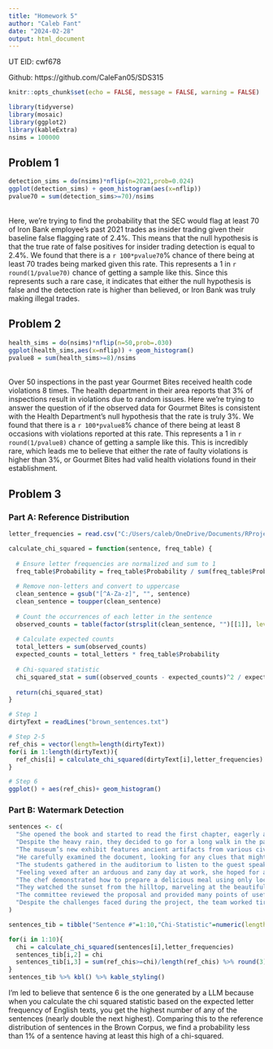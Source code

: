 ---
title: "Homework 5"
author: "Caleb Fant"
date: "2024-02-28"
output: html_document
---

UT EID: cwf678

Github: https://github.com/CaleFan05/SDS315

```{r setup, include=FALSE}
knitr::opts_chunk$set(echo = FALSE, message = FALSE, warning = FALSE)
```

```{r}
library(tidyverse)
library(mosaic)
library(ggplot2)
library(kableExtra)
nsims = 100000
```

## Problem 1
```{r}
detection_sims = do(nsims)*nflip(n=2021,prob=0.024)
ggplot(detection_sims) + geom_histogram(aes(x=nflip))
pvalue70 = sum(detection_sims>=70)/nsims
```
<br />Here, we're trying to find the probability that the SEC would flag at least 70 of Iron Bank employee's past 2021 trades as insider trading given their baseline false flagging rate of 2.4%. This means that the null hypothesis is that the true rate of false positives for insider trading detection is equal to 2.4%. We found that there is a `r 100*pvalue70`% chance of there being at least 70 trades being marked given this rate. This represents a 1 in `r round(1/pvalue70)` chance of getting a sample like this. Since this represents such a rare case, it indicates that either the null hypothesis is false and the detection rate is higher than believed, or Iron Bank was truly making illegal trades.

## Problem 2
```{r}
health_sims = do(nsims)*nflip(n=50,prob=.030)
ggplot(health_sims,aes(x=nflip)) + geom_histogram()
pvalue8 = sum(health_sims>=8)/nsims
```
<br />Over 50 inspections in the past year Gourmet Bites received health code violations 8 times. The health department in their area reports that 3% of inspections result in violations due to random issues. Here we're trying to answer the question of if the observed data for Gourmet Bites is consistent with the Health Department’s null hypothesis that the rate is truly 3%. We found that there is a `r 100*pvalue8`% chance of there being at least 8 occasions with violations reported at this rate. This represents a 1 in `r round(1/pvalue8)` chance of getting a sample like this. This is incredibly rare, which leads me to believe that either the rate of faulty violations is higher than 3%, or Gourmet Bites had valid health violations found in their establishment.

## Problem 3

### Part A: Reference Distribution
```{r}
letter_frequencies = read.csv("C:/Users/caleb/OneDrive/Documents/RProjects/SDS315/hw5/letter_frequencies.csv")

calculate_chi_squared = function(sentence, freq_table) {
  
  # Ensure letter frequencies are normalized and sum to 1
  freq_table$Probability = freq_table$Probability / sum(freq_table$Probability)
  
  # Remove non-letters and convert to uppercase
  clean_sentence = gsub("[^A-Za-z]", "", sentence)
  clean_sentence = toupper(clean_sentence)
  
  # Count the occurrences of each letter in the sentence
  observed_counts = table(factor(strsplit(clean_sentence, "")[[1]], levels = freq_table$Letter))
  
  # Calculate expected counts
  total_letters = sum(observed_counts)
  expected_counts = total_letters * freq_table$Probability
  
  # Chi-squared statistic
  chi_squared_stat = sum((observed_counts - expected_counts)^2 / expected_counts)
  
  return(chi_squared_stat)
}

# Step 1
dirtyText = readLines("brown_sentences.txt")

# Step 2-5
ref_chis = vector(length=length(dirtyText))
for(i in 1:length(dirtyText)){
  ref_chis[i] = calculate_chi_squared(dirtyText[i],letter_frequencies)
}

# Step 6
ggplot() + aes(ref_chis)+ geom_histogram()
```

### Part B: Watermark Detection
```{r}
sentences <- c(
  "She opened the book and started to read the first chapter, eagerly anticipating what might come next.",
  "Despite the heavy rain, they decided to go for a long walk in the park, crossing the main avenue by the fountain in the center.",
  "The museum’s new exhibit features ancient artifacts from various civilizations around the world.",
  "He carefully examined the document, looking for any clues that might help solve the mystery.",
  "The students gathered in the auditorium to listen to the guest speaker’s inspiring lecture.",
  "Feeling vexed after an arduous and zany day at work, she hoped for a peaceful and quiet evening at home, cozying up after a quick dinner with some TV, or maybe a book on her upcoming visit to Auckland.",
  "The chef demonstrated how to prepare a delicious meal using only locally sourced ingredients, focusing mainly on some excellent dinner recipes from Spain.",
  "They watched the sunset from the hilltop, marveling at the beautiful array of colors in the sky.",
  "The committee reviewed the proposal and provided many points of useful feedback to improve the project’s effectiveness.",
  "Despite the challenges faced during the project, the team worked tirelessly to ensure its successful completion, resulting in a product that exceeded everyone’s expectations."
)

sentences_tib = tibble("Sentence #"=1:10,"Chi-Statistic"=numeric(length=10),"P-value"=numeric(length=10))

for(i in 1:10){
  chi = calculate_chi_squared(sentences[i],letter_frequencies)
  sentences_tib[i,2] = chi
  sentences_tib[i,3] = sum(ref_chis>=chi)/length(ref_chis) %>% round(3)
}
sentences_tib %>% kbl() %>% kable_styling()
```
I'm led to believe that sentence 6 is the one generated by a LLM because when you calculate the chi squared statistic based on the expected letter frequency of English texts, you get the highest number of any of the sentences (nearly double the next highest). Comparing this to the reference distribution of sentences in the Brown Corpus, we find a probability less than 1% of a sentence having at least this high of a chi-squared.